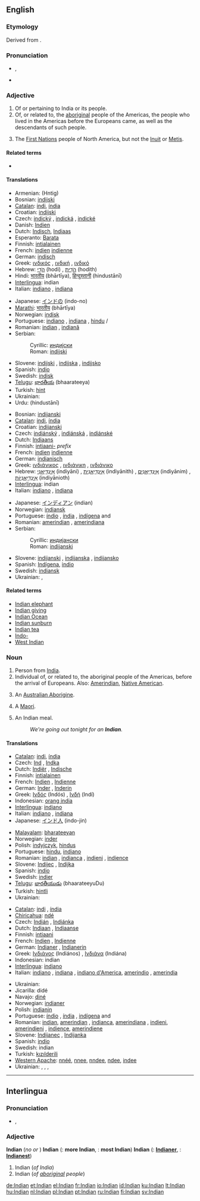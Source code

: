 ==English==

{{rank|prepared|support|bit|824|Indian|produce|drawn|field}}

===Etymology===
Derived from {{term|India}}.

===Pronunciation===
* {{IPA|/ˈɪndiən/}}, {{SAMPA|/"Indi@n/}}
* {{hyphenation|In|di|an}}

===Adjective===
{{en-adj|-}}

# Of or pertaining to India or its people.
# Of, or related to, the [[aboriginal]] people of the Americas, the people who lived in the Americas before the Europeans came, as well as the descendants of such people.
# {{Canada}} The [[First Nations]] people of North America, but not the [[Inuit]] or [[Metis]].

====Related terms====
* {{onym||West Indian|gloss=of, or related to, the people of the Caribbean islands}}

====Translations====
{{trans-top|Of or pertaining to India}}
* Armenian: (Hntig)
* Bosnian: [[indijski#Bosnian|indijski]] {{m}}
* [[Catalan]]: [[indi]], {{m}} [[índia]] {{f}}
* Croatian: [[indijski#Croatian|indijski]] {{m}}
* Czech: [[indický]] {{m}}, [[indická]] {{f}}, [[indické]] {{n}}
* Danish: [[Indien]]
* Dutch: [[Indisch]], [[Indiaas]]
* Esperanto: [[Barata]]
* Finnish: [[intialainen]]
* French: [[indien]] {{m}} [[indienne]] {{f}}
* German: [[indisch]]
* Greek: [[ινδικός]] {{m}}, [[ινδική]] {{f}}, [[ινδικό]] {{n}}
* Hebrew: [[הֹדִי]] (hodi) {{m}}, [[הֹדִית]] (hodith) {{f}}
* Hindi: [[भारतीय]] (bhārtīya), [[हिन्दुस्तानी]] (hindustānī)
* [[Interlingua]]: indian
* Italian: [[indiano]] {{m}}, [[indiano|indiana]] {{f}}
{{trans-mid}}
* Japanese: [[インドの]] (indo-no)
* [[Marathi]]: [[भारतीय]] (bhārtīya)
* Norwegian: [[indisk]]
* Portuguese: [[indiano]] {{m}}, [[indiana]] {{f}}, [[hindu]] {{m}}/{{f}}
* Romanian: [[indian]] {{m}}, [[indiană]] {{f}}
* Serbian:
*: Cyrillic: [[индијски#Serbian|индијски]] {{m}}
*: Roman: [[indijski#Serbian|indijski]] {{m}}
* Slovene: [[indijski]] {{m}}, [[indijska]] {{f}}, [[indijsko]] {{n}}
* Spanish: [[indio]]
* Swedish: [[indisk]]
* [[Telugu]]: [[భారతీయ]] (bhaarateeya)
* Turkish: [[hint]]
* Ukrainian: {{t|uk|індійський|m|tr=indíjs’kyj|sc=Cyrl}}
* Urdu: {{ur-Arab|[[ہندوستانی]]}} (hindustānī)
{{trans-bottom}}

{{trans-top|Of, or related to, the aboriginal people of the Americas}}
* Bosnian: [[indijanski#Bosnian|indijanski]] {{m}}
* [[Catalan]]: [[indi]], {{m}} [[índia]] {{f}}
* Croatian: [[indijanski#Croatian|indijanski]] {{m}}
* Czech: [[indiánský]] {{m}}, [[indiánská]] {{f}}, [[indiánské]] {{n}}
* Dutch: [[Indiaans]]
* Finnish: [[intiaani-]] ''prefix''
* French: [[indien]] {{m}} [[indienne]] {{f}}
* German: [[indianisch]]
* Greek: [[ινδιάνικος]] {{m}}, [[ινδιάνικη]] {{f}}, [[ινδιάνικο]] {{n}}
* Hebrew: [[אִינְדִּיַאנִי]] (indiyāni) {{m}}, [[אִינְדִּיַאנִית]] (indiyānith) {{f}}, [[אִינְדִּיַאנִים]] (indiyānim) {{m|p}}, [[אִינְדִּיַאנִיוֹת]] (indiyānioth) {{f|p}}
* [[Interlingua]]: indian
* Italian: [[indiano]] {{m}}, [[indiano|indiana]] {{f}}
{{trans-mid}}
* Japanese: [[インディアン]] (indian)
* Norwegian: [[indiansk]]
* Portuguese: [[índio]] {{m}}, [[índia]] {{f}}, [[indígena]] {{m}} and {{f}}
* Romanian: [[amerindian]] {{m}}, [[amerindiana]] {{f}}
* Serbian:
*: Cyrillic: [[индијански#Serbian|индијански]] {{m}}
*: Roman: [[indijanski#Serbian|indijanski]] {{m}}
* Slovene: [[indijanski]] {{m}}, [[indijanska]] {{f}}, [[indijansko]] {{n}}
* Spanish: [[Indígena]], [[indio]]
* Swedish: [[indiansk]]
* Ukrainian: {{t|uk|індіанський|m|tr=indiáns’kyj|sc=Cyrl}} , {{t|uk|індіянський|m|tr=indijáns’kyj|sc=Cyrl}}
{{trans-bottom}}

====Related terms====
* [[Indian elephant]]
* [[Indian giving]]
* [[Indian Ocean]]
* [[Indian sunburn]]
* [[Indian tea]]
* [[Indo-]]
* [[West Indian]]

===Noun===
{{en-noun}}

# Person from [[India]].
# Individual of, or related to, the aboriginal people of the Americas, before the arrival of Europeans. Also: [[Amerindian]], [[Native American]].
# {{obsolete}} An [[Australian Aborigine]].
# {{obsolete}} A [[Maori]].
# {{UK}} An Indian meal.
#: ''We're going out tonight for an '''Indian'''.''

====Translations====
{{trans-top|a person from India}}
* [[Catalan]]: [[indi]],{{m}} [[índia]] {{f}}
* Czech: [[Ind]] {{m}}, [[Indka]] {{f}}
* Dutch: [[Indiër]] {{m}}, [[Indische]] {{f}}
* Finnish: [[intialainen]]
* French: [[Indien]] {{m}}, [[Indienne]] {{f}}
* German: [[Inder]] {{m}}, [[Inderin]] {{f}}
* Greek: [[Ινδός]] (Indós) {{m}}, [[Ινδή]] (Indí) {{f}}
* Indonesian: [[orang india]]
* [[Interlingua]]: [[indiano]]
* Italian: [[indiano]] {{m}}, [[indiano|indiana]] {{f}}
* Japanese: [[インド人]] (indo-jin)
{{trans-mid}}
* [[Malayalam]]: [[bharateeyan]]
* Norwegian: [[inder]] {{m}}
* Polish: [[indyjczyk]], [[hindus]]
* Portuguese: [[hindu]], [[indiano]]
* Romanian: [[indian]] {{m}}, [[indianca]] {{f}}, [[indieni]] {{m|p}}, [[indience]] {{f|p}}
* Slovene: [[Indijec]] {{m}}, [[Indijka]] {{f}}
* Spanish: [[indio]]
* Swedish: [[indier]]
* [[Telugu]]: [[భారతీయుడు]] (bhaarateeyuDu)
* Turkish: [[hintli]]
* Ukrainian: {{t|uk|індієць|m|tr=indíjec’|sc=Cyrl}}
{{trans-bottom}}

{{rfc-tsort|duplicate language: Ukrainian}}
{{trans-top|Individual of, or related to, the aboriginal people of the Americas}}
* [[Catalan]]: [[indi]] {{m}},  [[índia]] {{f}}
* [[Chiricahua]]: [[ndé]]
* Czech: [[Indián]] {{m}}, [[Indiánka]] {{f}}
* Dutch: [[Indiaan]] {{m}}, [[Indiaanse]] {{f}}
* Finnish: [[intiaani]]
* French: [[Indien]] {{m}}, [[Indienne]] {{f}}
* German: [[Indianer]] {{m}}, [[Indianerin]] {{f}}
* Greek: [[Ινδιάνος]] (Indiános) {{m}}, [[Ινδιάνα]] (Indiána) {{f}}
* Indonesian: indian
* [[Interlingua]]: [[indiano]]
* Italian: [[indiano]] {{m}}, [[indiano|indiana]] {{f}}, [[indiano d'America]], [[amerindio]] {{m}}, [[amerindio|amerindia]] {{f}}
{{trans-mid}}
* Ukrainian: {{t|uk|Iндієць|m|tr=Indijec’|sc=Cyrl}}
* Jicarilla: didé
* Navajo: [[diné]]
* Norwegian: [[indianer]] {{m}}
* Polish: [[indianin]]
* Portuguese: [[índio]] {{m}}, [[índia]] {{f}}, [[indígena]] {{m}} and {{f}}
* Romanian: [[indian]], [[amerindian]] {{m}}, [[indianca]], [[amerindiana]] {{f}}, [[indieni]], [[amerindieni]] {{m|p}}, [[indience]], [[amerindiene]] {{f|p}}
* Slovene: [[Indijanec]] {{m}}, [[Indijanka]] {{f}}
* Spanish: [[indio]]
* Swedish: indian
* Turkish: [[kızılderili]]
* [[Western Apache]]: [[nnéé]], [[nnee]], [[nndee]], [[ndee]], [[indee]]
* Ukrainian: {{t|uk|індіанець|m|tr=indiánec’|sc=Cyrl}}, {{t|uk|індіянець|m|tr=indijánec’|sc=Cyrl}}, {{t|uk|індіанин|m|tr=indijányn|sc=Cyrl}}, {{t|uk|індіянин|m|tr=indijanýn|sc=Cyrl}}
{{trans-bottom}}

----

==Interlingua==

===Pronunciation===
* {{IPA|lang=ia|/inˈdjan/}}, {{SAMPA|lang=ia|/in"djan/}}

===Adjective===
{{infl|ia|adjective}}
'''Indian'''  (''no'' {{compar}} ''or'' {{superl}})
'''Indian'''  ({{compar}}: '''more Indian''', {{superl}}: '''most Indian''')
'''Indian'''  ({{compar}}: '''[[Indianer]]''', {{superl}}: '''[[Indianest]]''')

# Indian (''of India'')
# Indian (''of [[aboriginal]] people'')

[[de:Indian]]
[[et:Indian]]
[[el:Indian]]
[[fr:Indian]]
[[io:Indian]]
[[id:Indian]]
[[ku:Indian]]
[[lt:Indian]]
[[hu:Indian]]
[[nl:Indian]]
[[pl:Indian]]
[[pt:Indian]]
[[ru:Indian]]
[[fi:Indian]]
[[sv:Indian]]